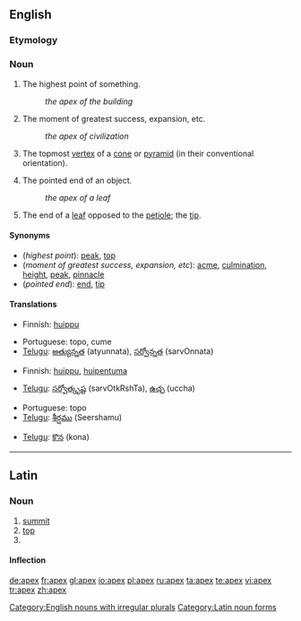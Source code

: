 {{see|ápex}}
==English==

===Etymology===
{{L.}}

===Noun===
{{en-noun|pl=apices|pl2=apexes}}

# The highest point of something.
#:''the apex of the building''
# {{figuratively}} The moment of greatest success, expansion, etc.
#:''the apex of civilization''
# {{geometry}} The topmost [[vertex]] of a [[cone]] or [[pyramid]] (in their conventional orientation).
# The pointed end of an object.
#:''the apex of a leaf''
#{{botany}} The end of a [[leaf]] opposed to the [[petiole]]; the [[tip]].

====Synonyms====
*(''highest point''): [[peak]], [[top]]
*(''moment of greatest success, expansion, etc''): [[acme]], [[culmination]], [[height]], [[peak]], [[pinnacle]]
*(''pointed end''): [[end]], [[tip]]

====Translations====

{{trans-top|highest point}}
*Finnish: [[huippu]]
{{trans-mid}}
*Portuguese: topo, cume
*[[Telugu]]: [[అత్యున్నత]] (atyunnata), [[సర్వోన్నత]] (sarvOnnata)
{{trans-bottom}}

{{trans-top|moment of greatest success, expansion, etc}}
*Finnish: [[huippu]], [[huipentuma]]
{{trans-mid}}
*[[Telugu]]: [[సర్వోత్కృష్ట]] (sarvOtkRshTa), [[ఉచ్ఛ]] (uccha)
{{trans-bottom}}

{{trans-top|in geometry: topmost vertex of a cone or pyramid}}
{{trans-mid}}
*Portuguese: topo
*[[Telugu]]: [[శీర్షము]] (Seershamu)
{{trans-bottom}}

{{trans-top|pointed end}}
{{trans-mid}}
*[[Telugu]]: [[కొన]] (kona)
{{trans-bottom}}

[[Category:English nouns with irregular plurals]]

----

==Latin==

===Noun===
{{la-noun|apex|apicis|apicis|m|third}}

# [[summit]]
# [[top]]
# {{inflection of|apex#Latin|apex|voc|s}}

====Inflection====
{{ladecl3}}
{{la-decl-3rd|apex|apex|apic}}

[[Category:Latin noun forms]]

[[de:apex]]
[[fr:apex]]
[[gl:apex]]
[[io:apex]]
[[pl:apex]]
[[ru:apex]]
[[ta:apex]]
[[te:apex]]
[[vi:apex]]
[[tr:apex]]
[[zh:apex]]
